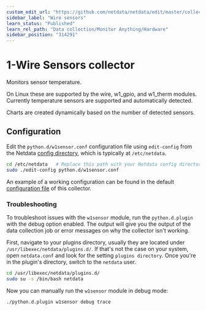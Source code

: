 ```yaml
---
custom_edit_url: "https://github.com/netdata/netdata/edit/master/collectors/python.d.plugin/w1sensor/README.md"
sidebar_label: "Wire sensors"
learn_status: "Published"
learn_rel_path: "Data collection/Monitor Anything/Hardware"
sidebar_position: "314291"
---
```



# 1-Wire Sensors collector

Monitors sensor temperature.

On Linux these are supported by the wire, w1_gpio, and w1_therm modules.
Currently temperature sensors are supported and automatically detected.

Charts are created dynamically based on the number of detected sensors.

## Configuration

Edit the `python.d/w1sensor.conf` configuration file using `edit-config` from the Netdata [config
directory](/docs/getting-started/manage-and-configure/configuration), which is typically at `/etc/netdata`.

```bash
cd /etc/netdata   # Replace this path with your Netdata config directory, if different
sudo ./edit-config python.d/w1sensor.conf
```

An example of a working configuration can be found in the default [configuration file](https://github.com/netdata/netdata/blob/master/collectors/python.d.plugin/w1sensor/w1sensor.conf) of this collector.

### Troubleshooting

To troubleshoot issues with the `w1sensor` module, run the `python.d.plugin` with the debug option enabled. The 
output will give you the output of the data collection job or error messages on why the collector isn't working.

First, navigate to your plugins directory, usually they are located under `/usr/libexec/netdata/plugins.d/`. If that's 
not the case on your system, open `netdata.conf` and look for the setting `plugins directory`. Once you're in the 
plugin's directory, switch to the `netdata` user.

```bash
cd /usr/libexec/netdata/plugins.d/
sudo su -s /bin/bash netdata
```

Now you can manually run the `w1sensor` module in debug mode:

```bash
./python.d.plugin w1sensor debug trace
```

